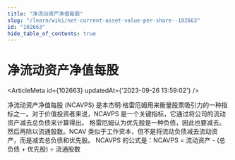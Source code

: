 ```yaml
---
title: "净流动资产净值每股"
slug: "/learn/wiki/net-current-asset-value-per-share--102663"
id: "102663"
hide_table_of_contents: true
---
```



# 净流动资产净值每股

<ArticleMeta id={102663} updatedAt={'2023-09-26 13:59:02'} />
<div className='border-solid border-b border-t-0 my-4 border-[var(--ifm-color-gray-300)]' />

净流动资产净值每股 (NCAVPS) 是本杰明·格雷厄姆用来衡量股票吸引力的一种指标之一。对于价值投资者来说，NCAVPS 是一个关键指标，它通过将公司的流动资产减去总负债来计算得出。
格雷厄姆认为优先股是一种负债，因此也要减去。然后再除以流通股数。NCAV 类似于工作资本，但不是将流动负债减去流动资产，而是减去总负债和优先股。
NCAVPS 的公式是：NCAVPS = 流动资产 - (总负债 + 优先股) ÷ 流通股数
